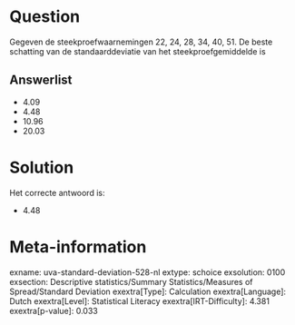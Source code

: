Question
========

Gegeven de steekproefwaarnemingen 22, 24, 28, 34, 40, 51. De beste
schatting van de standaarddeviatie van het steekproefgemiddelde is


Answerlist
----------

* 4.09
* 4.48
* 10.96
* 20.03

Solution
========

Het correcte antwoord is: 

* 4.48

Meta-information
================
exname: uva-standard-deviation-528-nl
extype: schoice
exsolution: 0100
exsection: Descriptive statistics/Summary Statistics/Measures of Spread/Standard Deviation
exextra[Type]: Calculation
exextra[Language]: Dutch
exextra[Level]: Statistical Literacy
exextra[IRT-Difficulty]: 4.381
exextra[p-value]: 0.033
